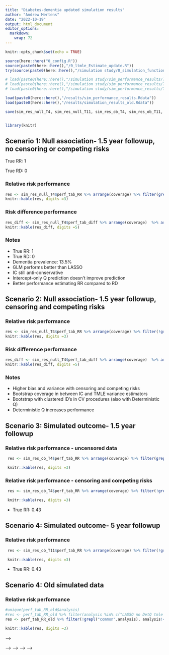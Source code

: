 ```yaml
---
title: "Diabetes-dementia updated simulation results"
author: "Andrew Mertens"
date: "2022-10-19"
output: html_document
editor_options: 
  markdown: 
    wrap: 72
---
```


```r
knitr::opts_chunk$set(echo = TRUE)

source(here::here("0_config.R"))
source(paste0(here::here(),"/0_ltmle_Estimate_update.R"))
try(source(paste0(here::here(),"/simulation study/0_simulation_functions.R")))

# load(paste0(here::here(),"/simulation study/sim_performance_results/T4_null_sim_res.Rdata"))
# load(paste0(here::here(),"/simulation study/sim_performance_results/T4_outcome_blind_sim_res.Rdata"))
# load(paste0(here::here(),"/simulation study/sim_performance_results/T10_sim_res.Rdata"))

load(paste0(here::here(),"/results/sim_performance_results.Rdata"))
load(paste0(here::here(),"/results/simulation_results_old.Rdata"))

save(sim_res_null_T4, sim_res_null_T11, sim_res_ob_T4, sim_res_ob_T11, file=paste0(here::here(),"/results/sim_performance_results.Rdata"))


library(knitr)
```

## Scenario 1: Null association- 1.5 year followup, no censoring or competing risks

True RR: 1

True RD: 0

### Relative risk performance

```r
res <- sim_res_null_T4$perf_tab_RR %>% arrange(coverage) %>% filter(grepl("no_cens",filenames)) %>% subset(., select=-c(simulated_data, filenames, censoring_in_data))
knitr::kable(res, digits =3)

```

### Risk difference performance

```r
res_diff <- sim_res_null_T4$perf_tab_diff %>% arrange(coverage)  %>% arrange(coverage) %>% filter(grepl("no_cens",filenames)) %>% subset(., select=-c(simulated_data, filenames, censoring_in_data))
knitr::kable(res_diff, digits =5)
```

### Notes

  *  True RR: 1
  *  True RD: 0
  *  Dementia prevalence: 13.5%
  *  GLM performs better than LASSO
  *  IC still anti-conservative
  *  Intercept-only Q prediction doesn't improve prediction
  *  Better performance estimating RR compared to RD 

## Scenario 2: Null association- 1.5 year followup, censoring and competing risks



### Relative risk performance

```r
res <- sim_res_null_T4$perf_tab_RR %>% arrange(coverage) %>% filter(!grepl("no_cens",filenames)) %>% subset(., select=-c(simulated_data, filenames, censoring_in_data))
knitr::kable(res, digits =3)

```

### Risk difference performance

```r
res_diff <- sim_res_null_T4$perf_tab_diff %>% arrange(coverage)  %>% arrange(coverage) %>% filter(!grepl("no_cens",filenames)) %>% subset(., select=-c(simulated_data, filenames, censoring_in_data))
knitr::kable(res_diff, digits =5)
```

### Notes


  *  Higher bias and variance with censoring and competing risks
  *  Bootstrap coverage in between IC and TMLE variance estimators
  *  Bootstrap with clustered ID's in CV procedures (also with Deterministic Q)
  *  Deterministic Q increases performance

<!-- ### Distribution of RR point estimates -->

<!-- ```{r,echo=FALSE} -->
<!-- set.seed(123) -->
<!-- ggplot(d_T4_null, aes(y=analysis, x=estimate)) + -->
<!--   geom_jitter(width=0, height=0.05, alpha=0.75) + -->
<!--   coord_cartesian(xlim=c(0.4, 2)) + -->
<!--   geom_vline(xintercept = 1) + -->
<!--   geom_vline(aes(xintercept = true.RR), linetype="dashed") + -->
<!--   scale_x_continuous(trans = "log10") -->

<!-- ``` -->

## Scenario 3: Simulated outcome- 1.5 year followup

### Relative risk performance - uncensored data

```r

 res <- sim_res_ob_T4$perf_tab_RR %>% arrange(coverage) %>% filter(grepl("no_cens",filenames)) %>% subset(., select=-c(simulated_data, filenames, censoring_in_data))

 knitr::kable(res, digits =3) 

``` 

### Relative risk performance - censoring and competing risks


```r

 res <- sim_res_ob_T4$perf_tab_RR %>% arrange(coverage) %>% filter(!grepl("no_cens",filenames)) %>% subset(., select=-c(simulated_data, filenames, censoring_in_data))

 knitr::kable(res, digits =3) 

``` 

  *  True RR: 0.43
  
  
## Scenario 4: Simulated outcome- 5 year followup

### Relative risk performance 

```r

 res <- sim_res_ob_T11$perf_tab_RR %>% arrange(coverage) %>% filter(!grepl("no_cens",filenames)) %>% subset(., select=-c(simulated_data, filenames))

 knitr::kable(res, digits =3) 

``` 


  *  True RR: 0.43

## Scenario 4: Old simulated data 

### Relative risk performance

```r

#unique(perf_tab_RR_old$analysis)
#res <- perf_tab_RR_old %>% filter(analysis %in% c("LASSO no DetQ tmle updated estimator","LASSO no DetQ IC updated estimator","Bootstrap - clustered ID" )) %>% arrange(coverage) %>% subset(., select=-c( analysis))
res <- perf_tab_RR_old %>% filter(!grepl("common",analysis), analysis!="LASSO no DetQ tmle") %>% arrange(coverage)

knitr::kable(res, digits =3)

```


<!-- ### Risk difference performance   -->

<!-- ```{r, echo=FALSE}  -->
<!--  res_diff <- sim_res_ob_T4$perf_tab_diff   -->
<!--  knitr::kable(res_diff, digits =5)   -->
<!-- ```   -->

<!-- ## Blind outcome- 5 year followup  -->

<!-- ### Relative risk performance -->

<!-- ```{r, echo=FALSE} -->

<!-- res <- sim_res_ob_T11$perf_tab_RR %>% arrange(coverage) -->

<!-- knitr::kable(res, digits =3) -->

<!-- ``` -->

<!-- <!-- ### Risk difference performance  -->

--\>

<!-- <!-- ```{r, echo=FALSE} -->

--\>
<!-- <!-- # res_diff <- perf_tab_diff_outcome_blind_T11 %>% arrange(coverage) -->
--\> <!-- <!-- # knitr::kable(res_diff, digits =5) --> --\>
<!-- <!-- ``` --> --\>

<!-- ## Old results -->



<!-- ``` -->

<!-- ### Risk difference performance  -->

<!-- ```{r, echo=FALSE} -->

<!-- res_diff <- perf_tab_diff_outcome_blind_T11 %>% arrange(coverage) -->

<!-- knitr::kable(res_diff, digits =5) -->

<!-- ``` -->

<!-- ### Notes -->
